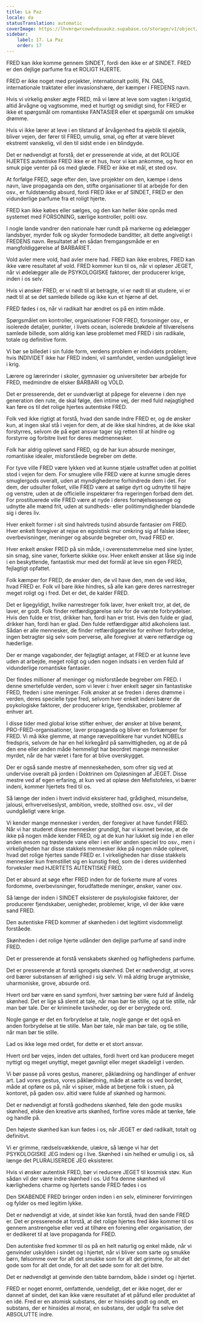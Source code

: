 ```yaml
---
title: La Paz
locale: da
statusTranslation: automatic
coverImage: https://lhvmrqwrcowdvduuaukz.supabase.co/storage/v1/object/public/strapi-uploads/small_cover-educacion-fundamental.webp-2d51a7828a2b1309555be27f7e2a61a0.webp
sidebar:
    label: 17. La Paz
    order: 17
---
```

FRED kan ikke komme gennem SINDET, fordi den ikke er af SINDET. FRED er den dejlige parfume fra et ROLIGT HJERTE.

FRED er ikke noget med projekter, internationalt politi, FN. OAS, internationale traktater eller invasionshære, der kæmper i FREDENS navn.

Hvis vi virkelig ønsker ægte FRED, må vi lære at leve som vagten i krigstid, altid årvågne og vagtsomme, med et hurtigt og smidigt sind, for FRED er ikke et spørgsmål om romantiske FANTASIER eller et spørgsmål om smukke drømme.

Hvis vi ikke lærer at leve i en tilstand af årvågenhed fra øjeblik til øjeblik, bliver vejen, der fører til FRED, umulig, smal, og efter at være blevet ekstremt vanskelig, vil den til sidst ende i en blindgyde.

Det er nødvendigt at forstå, det er presserende at vide, at det ROLIGE HJERTES autentiske FRED ikke er et hus, hvor vi kan ankomme, og hvor en smuk pige venter på os med glæde. FRED er ikke et mål, et sted osv.

At forfølge FRED, søge efter den, lave projekter om den, kæmpe i dens navn, lave propaganda om den, stifte organisationer til at arbejde for den osv., er fuldstændig absurd, fordi FRED ikke er af SINDET, FRED er den vidunderlige parfume fra et roligt hjerte.

FRED kan ikke købes eller sælges, og den kan heller ikke opnås med systemet med FORSONING, særlige kontroller, politi osv.

I nogle lande vandrer den nationale hær rundt på markerne og ødelægger landsbyer, myrder folk og skyder formodede banditter, alt dette angiveligt i FREDENS navn. Resultatet af en sådan fremgangsmåde er en mangfoldiggørelse af BARBARIET.

Vold avler mere vold, had avler mere had. FRED kan ikke erobres, FRED kan ikke være resultatet af vold. FRED kommer kun til os, når vi opløser JEGET, når vi ødelægger alle de PSYKOLOGISKE faktorer, der producerer krige, inden i os selv.

Hvis vi ønsker FRED, er vi nødt til at betragte, vi er nødt til at studere, vi er nødt til at se det samlede billede og ikke kun et hjørne af det.

FRED fødes i os, når vi radikalt har ændret os på en intim måde.

Spørgsmålet om kontroller, organisationer FOR FRED, forsoninger osv., er isolerede detaljer, punkter, i livets ocean, isolerede brøkdele af tilværelsens samlede billede, som aldrig kan løse problemet med FRED i sin radikale, totale og definitive form.

Vi bør se billedet i sin fulde form, verdens problem er individets problem; hvis INDIVIDET ikke har FRED indeni, vil samfundet, verden uundgåeligt leve i krig.

Lærere og lærerinder i skoler, gymnasier og universiteter bør arbejde for FRED, medmindre de elsker BARBARI og VOLD.

Det er presserende, det er uundværligt at påpege for eleverne i den nye generation den rute, de skal følge, den intime vej, der med fuld nøjagtighed kan føre os til det rolige hjertes autentiske FRED.

Folk ved ikke rigtigt at forstå, hvad den sande indre FRED er, og de ønsker kun, at ingen skal stå i vejen for dem, at de ikke skal hindres, at de ikke skal forstyrres, selvom de på eget ansvar tager sig retten til at hindre og forstyrre og forbitre livet for deres medmennesker.

Folk har aldrig oplevet sand FRED, og de har kun absurde meninger, romantiske idealer, misforståede begreber om dette.

For tyve ville FRED være lykken ved at kunne stjæle ustraffet uden at politiet stod i vejen for dem. For smuglere ville FRED være at kunne smugle deres smuglergods overalt, uden at myndighederne forhindrede dem i det. For dem, der udsulter folket, ville FRED være at sælge dyrt og udnytte til højre og venstre, uden at de officielle inspektører fra regeringen forbød dem det. For prostituerede ville FRED være at nyde i deres fornøjelsessenge og udnytte alle mænd frit, uden at sundheds- eller politimyndigheder blandede sig i deres liv.

Hver enkelt former i sit sind halvtreds tusind absurde fantasier om FRED. Hver enkelt foregiver at rejse en egoistisk mur omkring sig af falske ideer, overbevisninger, meninger og absurde begreber om, hvad FRED er.

Hver enkelt ønsker FRED på sin måde, i overensstemmelse med sine lyster, sin smag, sine vaner, forkerte skikke osv. Hver enkelt ønsker at låse sig inde i en beskyttende, fantastisk mur med det formål at leve sin egen FRED, fejlagtigt opfattet.

Folk kæmper for FRED, de ønsker den, de vil have den, men de ved ikke, hvad FRED er. Folk vil bare ikke hindres, så alle kan gøre deres narrestreger meget roligt og i fred. Det er det, de kalder FRED.

Det er ligegyldigt, hvilke narrestreger folk laver, hver enkelt tror, at det, de laver, er godt. Folk finder retfærdiggørelse selv for de værste forbrydelser. Hvis den fulde er trist, drikker han, fordi han er trist. Hvis den fulde er glad, drikker han, fordi han er glad. Den fulde retfærdiggør altid alkoholens last. Sådan er alle mennesker, de finder retfærdiggørelse for enhver forbrydelse, ingen betragter sig selv som perverse, alle foregiver at være retfærdige og hæderlige.

Der er mange vagabonder, der fejlagtigt antager, at FRED er at kunne leve uden at arbejde, meget roligt og uden nogen indsats i en verden fuld af vidunderlige romantiske fantasier.

Der findes millioner af meninger og misforståede begreber om FRED. I denne smertefulde verden, som vi lever i: hver enkelt søger sin fantastiske FRED, freden i sine meninger. Folk ønsker at se freden i deres drømme i verden, deres specielle type fred, selvom hver enkelt indeni bærer de psykologiske faktorer, der producerer krige, fjendskaber, problemer af enhver art.

I disse tider med global krise stifter enhver, der ønsker at blive berømt, PRO-FRED-organisationer, laver propaganda og bliver en forkæmper for FRED. Vi må ikke glemme, at mange rævepolitikere har vundet NOBELs fredspris, selvom de har en hel kirkegård på samvittigheden, og at de på den ene eller anden måde hemmeligt har beordret mange mennesker myrdet, når de har været i fare for at blive overskygget.

Der er også sande mestre af menneskeheden, som ofrer sig ved at undervise overalt på jorden i Doktrinen om Opløsningen af JEGET. Disse mestre ved af egen erfaring, at kun ved at opløse den Mefistofeles, vi bærer indeni, kommer hjertets fred til os.

Så længe der inden i hvert individ eksisterer had, grådighed, misundelse, jalousi, erhvervelseslyst, ambition, vrede, stolthed osv. osv., vil der uundgåeligt være krige.

Vi kender mange mennesker i verden, der foregiver at have fundet FRED. Når vi har studeret disse mennesker grundigt, har vi kunnet bevise, at de ikke på nogen måde kender FRED, og at de kun har lukket sig inde i en eller anden ensom og trøstende vane eller i en eller anden speciel tro osv., men i virkeligheden har disse stakkels mennesker ikke på nogen måde oplevet, hvad det rolige hjertes sande FRED er. I virkeligheden har disse stakkels mennesker kun fremstillet sig en kunstig fred, som de i deres uvidenhed forveksler med HJERTETS AUTENTISKE FRED.

Det er absurd at søge efter FRED inden for de forkerte mure af vores fordomme, overbevisninger, forudfattede meninger, ønsker, vaner osv.

Så længe der inden i SINDET eksisterer de psykologiske faktorer, der producerer fjendskaber, uenigheder, problemer, krige, vil der ikke være sand FRED.

Den autentiske FRED kommer af skønheden i det legitimt visdommeligt forståede.

Skønheden i det rolige hjerte udånder den dejlige parfume af sand indre FRED.

Det er presserende at forstå venskabets skønhed og høflighedens parfume.

Det er presserende at forstå sprogets skønhed. Det er nødvendigt, at vores ord bærer substansen af ærlighed i sig selv. Vi må aldrig bruge arytmiske, uharmoniske, grove, absurde ord.

Hvert ord bør være en sand symfoni, hver sætning bør være fuld af åndelig skønhed. Det er lige så slemt at tale, når man bør tie stille, og at tie stille, når man bør tale. Der er kriminelle tavsheder, og der er berygtede ord.

Nogle gange er det en forbrydelse at tale, nogle gange er det også en anden forbrydelse at tie stille. Man bør tale, når man bør tale, og tie stille, når man bør tie stille.

Lad os ikke lege med ordet, for dette er et stort ansvar.

Hvert ord bør vejes, inden det udtales, fordi hvert ord kan producere meget nyttigt og meget unyttigt, meget gavnligt eller meget skadeligt i verden.

Vi bør passe på vores gestus, manerer, påklædning og handlinger af enhver art. Lad vores gestus, vores påklædning, måde at sætte os ved bordet, måde at opføre os på, når vi spiser, måde at betjene folk i stuen, på kontoret, på gaden osv. altid være fulde af skønhed og harmoni.

Det er nødvendigt at forstå godhedens skønhed, føle den gode musiks skønhed, elske den kreative arts skønhed, forfine vores måde at tænke, føle og handle på.

Den højeste skønhed kan kun fødes i os, når JEGET er død radikalt, totalt og definitivt.

Vi er grimme, rædselsvækkende, ulækre, så længe vi har det PSYKOLOGISKE JEG indeni og i live. Skønhed i sin helhed er umulig i os, så længe det PLURALISEREDE JEG eksisterer.

Hvis vi ønsker autentisk FRED, bør vi reducere JEGET til kosmisk støv. Kun sådan vil der være indre skønhed i os. Ud fra denne skønhed vil kærlighedens charme og hjertets sande FRED fødes i os

Den SKABENDE FRED bringer orden inden i en selv, eliminerer forvirringen og fylder os med legitim lykke.

Det er nødvendigt at vide, at sindet ikke kan forstå, hvad den sande FRED er. Det er presserende at forstå, at det rolige hjertes fred ikke kommer til os gennem anstrengelse eller ved at tilhøre en forening eller organisation, der er dedikeret til at lave propaganda for FRED.

Den autentiske fred kommer til os på en helt naturlig og enkel måde, når vi genvinder uskylden i sindet og i hjertet, når vi bliver som sarte og smukke børn, følsomme over for alt det smukke som for alt det grimme, for alt det gode som for alt det onde, for alt det søde som for alt det bitre.

Det er nødvendigt at genvinde den tabte barndom, både i sindet og i hjertet.

FRED er noget enormt, omfattende, uendeligt, det er ikke noget, der er dannet af sindet, det kan ikke være resultatet af et påfund eller produktet af en idé. Fred er en atomisk substans, der er hinsides godt og ondt, en substans, der er hinsides al moral, en substans, der udgår fra selve det ABSOLUTTE indre.

